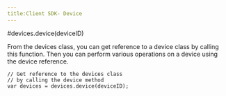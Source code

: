 ```yaml
---
title:Client SDK- Device
---
```


#devices.device(deviceID)

From the devices class, you can get reference to a device class by calling this function. Then you can perform various operations on a device using the device reference.

```
// Get reference to the devices class
// by calling the device method
var devices = devices.device(deviceID);
```